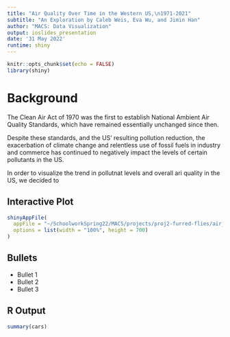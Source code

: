```yaml
---
title: "Air Quality Over Time in the Western US,\n1971-2021"
subtitle: "An Exploration by Caleb Weis, Eva Wu, and Jimin Han"
author: "MACS: Data Visualization"
output: ioslides_presentation
date: '31 May 2022'
runtime: shiny
---
```


```r
knitr::opts_chunk$set(echo = FALSE)
library(shiny)
```

# Background
The Clean Air Act of 1970 was the first to establish National Ambient Air Quality Standards, which have remained essentially unchanged since then.

Despite these standards, and the US' resulting pollution reduction, the exacerbation of climate change and relentless use of fossil fuels in industry and commerce has continued to negatively impact the levels of certain pollutants in the US.

In order to visualize the trend in pollutnat levels and overall ari quality in the US, we decided to 


## Interactive Plot

```r

shinyAppFile(
  appFile = "~/SchoolworkSpring22/MACS/projects/proj2-furred-flies/air_quality/app.R",
  options = list(width = "100%", height = 700)
)

```

## Bullets

- Bullet 1
- Bullet 2
- Bullet 3

## R Output

```r
summary(cars)
```


